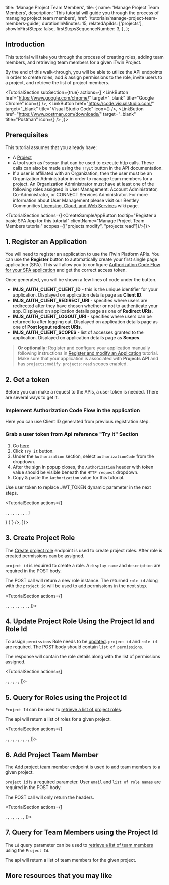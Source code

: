   title: 'Manage Project Team Members',
  tile: {
    name: 'Manage Project Team Members',
    description:
      'This tutorial will guide you through the process of managing project team members',
    href: '/tutorials/manage-project-team-members-guide',
    durationInMinutes: 15,
    relatedApiIds: ['projects'],
    showInFirstSteps: false,
    firstStepsSequenceNumber: 3,
  },
};

<Introduction 
  skillLevel="Basic" 
  durationInMinutes="15" >

## Introduction

This tutorial will take you through the process of creating roles, adding team members, and retrieving team members for a given iTwin Project.

By the end of this walk-through, you will be able to utilize the API endpoints in order to create roles, add & assign permissions to the role, invite users to a project, and retrieve the list of project members.

</Introduction>

<TutorialSection
  subSection={true}
  actions={[
    <LinkButton
      href="https://www.google.com/chrome/"
      target="_blank"
      title="Google Chrome"
      icon={<GoogleChromeIcon />}
    />,
    <LinkButton
      href="https://code.visualstudio.com/"
      target="_blank"
      title="Visual Studio Code"
      icon={<VSCodeIcon />}
    />,
    <LinkButton
      href="https://www.postman.com/downloads/"
      target="_blank"
      title="Postman"
      icon={<PostmanIcon />}
    />
  ]}>

## Prerequisites

This tutorial assumes that you already have:

- A [Project](/tutorials/create-and-query-projects-guide/)
- A tool such as `Postman` that can be used to execute http calls. These calls can also be made using the `TryIt` button in the API documentation.
- If a user is affiliated with an Organization, then the user must be an Organization Administrator in order to manage team members for a project. An Organization Administrator
  must have at least one of the following roles assigned in User Management: Account Administrator, Co-Administrator, or CONNECT Services Administrator. For more information about User Management please visit our Bentley Communities [Licensing, Cloud, and Web Services](https://communities.bentley.com/communities/other_communities/licensing_cloud_and_web_services/w/wiki/50711/user-management-2-0) wiki page.

</TutorialSection>

<TutorialSection actions={[<CreateSampleAppButton tooltip="Register a basic SPA App for this tutorial" clientName="Manage Project Team Members tutorial" scopes={["projects:modify", "projects:read"]}/>]}>

## 1. Register an Application

You will need to register an application to use the iTwin Platform APIs. You can use the **Register** button to automatically create your first single page application (SPA). This will allow you to configure [Authorization Code Flow for your SPA application](/apis/overview/authorization/#authorizesinglepageapplicationsspaanddesktopmobileapplicationsnative) and get the correct access token.

Once generated, you will be shown a few lines of code under the button.

- **IMJS_AUTH_CLIENT_CLIENT_ID** - this is the unique identifier for your application. Displayed on application details page as **Client ID**.
- **IMJS_AUTH_CLIENT_REDIRECT_URI** - specifies where users are redirected after they have chosen whether or not to authenticate your app. Displayed on application details page as one of **Redirect URIs**.
- **IMJS_AUTH_CLIENT_LOGOUT_URI** - specifies where users can be returned to after logging out. Displayed on application details page as one of **Post logout redirect URIs**.
- **IMJS_AUTH_CLIENT_SCOPES** - list of accesses granted to the application. Displayed on application details page as **Scopes**.

> **Or optionally:** Register and configure your application manually following instructions in [Register and modify an Application](/tutorials/register-and-modify-application/) tutorial.
> Make sure that your application is associated with **Projects API** and has `projects:modify projects:read` scopes enabled.

</TutorialSection>

<TutorialSection>

## 2. Get a token

Before you can make a request to the APIs, a user token is needed. There are several ways to get it.

### Implement Authorization Code Flow in the application

<Alert type="informational">
  Here you can use Client ID generated from previous registration step.
</Alert>

### Grab a user token from Api reference "Try it" Section

1. Go [here](/apis/projects/operations/get-project-team-members/)
2. Click `Try it` button.
3. Under the `Authorization` section, select `authorizationCode` from the dropdown.
4. After the sign in popup closes, the `Authorization` header with token value should be visible beneath the `HTTP request` dropdown.
5. Copy & paste the `Authorization` value for this tutorial.

<Alert type="informational">
  Use user token to replace JWT_TOKEN dynamic parameter in the next steps.
</Alert>

</TutorialSection>

<TutorialSection actions={[
  <Title>Request Syntax</Title>,
  <CodeBlock
    language="http"
    code={`POST https://api.bentley.com/projects/{id}/roles/ HTTP/1.1`} />,
  <Title>Request Headers</Title>,
  <CodeBlock
    language="http"
    code={`Accept: application/vnd.bentley.itwin-platform.v1+json
Content-Type: application/json
Authorization: Bearer JWT_TOKEN`} />,
  <Title>Request Body</Title>,
  <CodeBlock language="json"
    code={`{
  "displayName":"Project Administrator",
  "description":"Project Administrator"
}`}
/>,
  <Title>Response Headers</Title>,
  <CodeBlock
    language="http"
    code={`HTTP/1.1 201 Created
content-length: 203
content-type: application/json
date: Wed, 30 Jun 2021 17:26:10 GMT
request-context: appId=cid-v1:7a353d36-9a8b-423e-965e-9d7f51324584
x-correlation-id: 74e263d7-ded7-45a5-8347-ca1f98ffab86
x-itwinplatform-media-type: bentley.itwin-platform.v1
x-itwinplatform-region: East US`} />,
  <Title>Response Body</Title>,
  <CodeBlock language="json"
    code={`{
  "role":{
    "id":"14b391cf-ce9e-43d3-8fee-c49e57c2680d",
    "displayName":"Project Administrator",
    "description":"A description of Project Administrator",
    "permissions":[
      
    ]
  }
}`}
/>,
]}>

## 3. Create Project Role

The [Create project role](/apis/projects/operations/create-project-role/) endpoint is used to create project roles. After role is created permissions can be assigned.

`project id` is required to create a role. A `display name` and `description` are required in the POST body.

The POST call will return a new role instance. The returned `role id` along with the `project id` will be used to add permissions in the next step.

</TutorialSection>

<TutorialSection actions={[
  <Title>Request Syntax</Title>,
  <CodeBlock
    language="http"
    code={`PATCH https://api.bentley.com/projects/{id}/roles/{roleId} HTTP/1.1`} />,
  <Title>Request Headers</Title>,
  <CodeBlock
    language="http"
    code={`Accept: application/vnd.bentley.itwin-platform.v1+json
Content-Type: application/json
Authorization: Bearer JWT_TOKEN`} />,
  <Title>Request Body</Title>,
  <CodeBlock language="json"
    code={`{
  "permissions":[
    "administration_invite_member",
    "administration_manage_roles",
    "administration_remove_member"
  ]
}`}
/>,
  <Title>Response Headers</Title>,
  <CodeBlock
    language="http"
    code={`HTTP/1.1 200 OK
content-length: 324
content-type: application/json
date: Wed, 30 Jun 2021 18:17:39 GMT
request-context: appId=cid-v1:7a353d36-9a8b-423e-965e-9d7f51324584
x-correlation-id: f16d2765-4a9c-40a4-995e-bd7c6b8b8d4a
x-itwinplatform-media-type: bentley.itwin-platform.v1
x-itwinplatform-region: East US`} />,
  <Title>Response Body</Title>,
  <CodeBlock language="json"
    code={`{
  "role":{
    "id":"10a2d277-ea41-4e81-b309-f7a9aea09d51",
    "displayName":"Project Administrator",
    "description":"A description of Project Administrator",
    "permissions":[
      "administration_invite_member",
      "administration_manage_roles",
      "administration_remove_member"
    ]
  }
}`}
/>,
]}>

## 4. Update Project Role Using the Project Id and Role Id

To assign `permissions` Role needs to be [updated](/apis/projects/operations/update-project-role/). `project id` and `role id` are required. The POST body should contain `list of permissions`.

The response will contain the role details along with the list of permissions assigned.

</TutorialSection>

<TutorialSection actions={[
  <Title>Request Syntax</Title>,
  <CodeBlock
    language="http"
    code={`GET https://api.bentley.com/projects/d9102abc-abfc-4617-b19d-804896064cea/roles HTTP/1.1`} />,
  <Title>Request Headers</Title>,
  <CodeBlock
    language="http"
    code={`Accept: application/vnd.bentley.itwin-platform.v1+json
Authorization: Bearer JWT_TOKEN`} />,
  <Title>Response Headers</Title>,
  <CodeBlock
    language="http"
    code={`HTTP/1.1 200 OK 
cache-control: must-revalidate, no-cache, private
content-encoding: gzip
content-type: application/json
date: Wed, 30 Jun 2021 18:26:19 GMT
etag: "QosNxHidwaC0+OqsAO9D5HQ9s0g="
mas-request-id: 280616fa-b078-4276-8cb6-b93b8e38433f
mas-server: Bentley-WSG/4.0.12,Bentley-WebAPI/2.9
pragma: no-cache
request-context: appId=cid-v1:7a353d36-9a8b-423e-965e-9d7f51324584
vary: Accept-Encoding
x-correlation-id: 06f3046a-5973-4571-b09b-747cbdddf2c1
x-itwinplatform-media-type: bentley.itwin-platform.v1
x-itwinplatform-region: East US`} />,
  <Title>Response Body</Title>,
  <CodeBlock language="json"
    code={`{
  "roles":[
    {
      "id":"10a2d277-ea41-4e81-b309-f7a9aea09d51",
      "displayName":"Project Administrator",
      "description":"A description of Project Administrator",
      "permissions":[
        "administration_invite_member",
        "administration_manage_roles",
        "administration_remove_member"
      ]
    }
  ],
  "_links":{
    "self":{
      "href":"https://api.bentley.com/projects/d9102abc-abfc-4617-b19d-804896064cea/roles?$skip=0&$top=100"
    }
  }
}`}
/>,
]}>

## 5. Query for Roles using the Project Id

`Project Id` can be used to [retrieve a list of project roles](/apis/projects/operations/get-project-roles/).

The api will return a list of roles for a given project.

</TutorialSection>

<TutorialSection actions={[
  <Title>Request Syntax</Title>,
  <CodeBlock
    language="http"
    code={`POST https://api.bentley.com/projects/2ff085cf-c255-46a9-9c6f-7d88f59bcbf9/members HTTP/1.1`} />,
  <Title>Request Headers</Title>,
  <CodeBlock
    language="http"
    code={`Accept: application/vnd.bentley.itwin-platform.v1+json
Content-Type: application/json
Authorization: Bearer JWT_TOKEN`} />,
  <Title>Request Body</Title>,
  <CodeBlock language="json"
    code={`{
  "email":"John.Doe@bentley.com",
  "roleNames":[
    "Project Administrator"
  ]
}`}
/>,
  <Title>Response Headers</Title>,
  <CodeBlock
    language="http"
    code={`HTTP/1.1 201 Created
cache-control: must-revalidate, no-cache, private
content-encoding: gzip
content-type: application/json
date: Wed, 30 Jun 2021 19:30:40 GMT
location: https://api.bentley.com/projects/2ff085cf-c255-46a9-9c6f-7d88f59bcbf9/members/56c58c0c-28a9-4cd2-b50b-102e33b657f2
mas-request-id: 744155a0-f492-44a9-b78d-3a8c516f53ee
mas-server: Bentley-WSG/4.0.12,Bentley-WebAPI/2.9
pragma: no-cache
request-context: appId=cid-v1:7a353d36-9a8b-423e-965e-9d7f51324584
vary: Accept-Encoding
x-correlation-id: d1999ea1-62bd-4e84-8e5d-1a8aac040de4
x-itwinplatform-media-type: bentley.itwin-platform.v1
x-itwinplatform-region: East US`} />,
  <Title>Response Body</Title>,
  <CodeBlock language="json"
    code={`NO CONTENT`}
/>,
]}>

## 6. Add Project Team Member

The [Add project team member](/apis/projects/operations/add-project-team-member/) endpoint is used to add team members to a given project.

`project id` is a required parameter. User `email` and `list of role names` are required in the POST body.

The POST call will only return the headers.

</TutorialSection>

<TutorialSection actions={[
  <Title>Request Syntax</Title>,
  <CodeBlock
    language="http"
    code={`GET https://api.bentley.com/projects/{id}/members HTTP/1.1`} />,
  <Title>Request Headers</Title>,
  <CodeBlock
    language="http"
    code={`Accept: application/vnd.bentley.itwin-platform.v1+json
Authorization: Bearer JWT_TOKEN`} />,
  <Title>Response Headers</Title>,
  <CodeBlock
    language="http"
    code={`HTTP/1.1 200 OK 
content-length: 480
content-type: application/json
date: Wed, 30 Jun 2021 19:46:24 GMT
request-context: appId=cid-v1:7a353d36-9a8b-423e-965e-9d7f51324584
x-correlation-id: 7a199ff9-317f-4d4f-ba82-70ba25f31d32
x-itwinplatform-media-type: bentley.itwin-platform.v1
x-itwinplatform-region: East US`} />,
  <Title>Response Body</Title>,
  <CodeBlock language="json"
    code={`{
  "members":[
    {
      "userId":"7caa33e9-9d4d-4446-be0e-4c012071e636",
      "email":"John.Doe@bentley.com",
      "givenName":"John",
      "surname":"Doe",
      "organization":"Bentley Systems Inc",
      "roles":[
        "Team Member",
        "Project Administrator"
      ]
    }
  ],
  "_links":{
    "self":{
      "href":"https://api.bentley.com/projects/d9102abc-abfc-4617-b19d-804896064cea/roles?$skip=0&$top=100"
    }
  }
}`}
/>,
]}>

## 7. Query for Team Members using the Project Id

The `Id` query parameter can be used to [retrieve a list of team members](/apis/projects/operations/get-project-team-members/) using the `Project Id`.

The api will return a list of team members for the given project.

</TutorialSection>

<ContinueLearningSection>

## More resources that you may like

<TileList>
  <ResourceTile
    title="iTwin Project Sample App"
    href="https://github.com/iTwin/iTwin-project-sample-app"
    description="Sample application that uses the Projects API to create roles and add users to projects."
    isExternal={true}
  />
</TileList>

</ContinueLearningSection>
